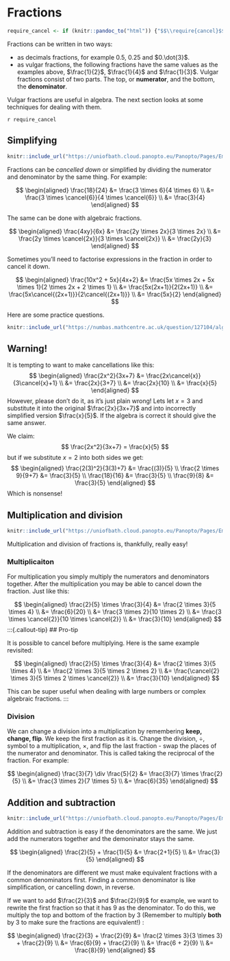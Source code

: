 # Fractions

```r

require_cancel <- if (knitr::pandoc_to("html")) {"$$\\require{cancel}$$"} else {""}

```

Fractions can be written in two ways:

- as decimals fractions, for example $0.5$, $0.25$ and $0.\dot{3}$.
- as vulgar fractions, the following fractions have the same values as the examples above, $\frac{1}{2}$, $\frac{1}{4}$ and $\frac{1}{3}$. Vulgar fractions consist of two parts. The top, or **numerator**, and the bottom, the **denominator**.

Vulgar fractions are useful in algebra. The next section looks at some techniques for dealing with them.

`r require_cancel`

## Simplifying

```r
knitr::include_url("https://uniofbath.cloud.panopto.eu/Panopto/Pages/Embed.aspx?id=bb711c17-8e35-4fde-9212-af1000dac688&autoplay=false&offerviewer=true&showtitle=true&showbrand=true&captions=false&interactivity=all", height="405px")
```

Fractions can be *cancelled down* or simplified by dividing the numerator and denominator by the same thing. For example:

$$
\begin{aligned} \frac{18}{24} &= \frac{3 \times 6}{4 \times 6} \\
&= \frac{3 \times \cancel{6}}{4 \times \cancel{6}} \\
&= \frac{3}{4}
\end{aligned}
$$

The same can be done with algebraic fractions. 

$$
\begin{aligned} \frac{4xy}{6x} &= \frac{2y \times 2x}{3 \times 2x} \\
&= \frac{2y \times \cancel{2x}}{3 \times \cancel{2x}} \\
&= \frac{2y}{3}
\end{aligned}
$$

Sometimes you'll need to factorise expressions in the fraction in order to cancel it down.

$$
\begin{aligned} \frac{10x^2 + 5x}{4x+2} &= \frac{5x \times 2x + 5x \times 1}{2 \times 2x + 2 \times 1} \\
&= \frac{5x(2x+1)}{2(2x+1)} \\
&= \frac{5x\cancel{(2x+1)}}{2\cancel{(2x+1)}} \\
&= \frac{5x}{2}
\end{aligned}
$$

Here are some practice questions.

```r
knitr::include_url("https://numbas.mathcentre.ac.uk/question/127104/algebra-cancelling-fractions/embed/?token=17a9a4e4-a12e-4563-affd-e77faf02f68e", height="800px")
```

:::{.callout-important}
## Warning!

It is tempting to want to make cancellations like this:
$$
\begin{aligned} \frac{2x^2}{3x+7} &= \frac{2x\cancel{x}}{3\cancel{x}+1} \\
&= \frac{2x}{3+7} \\
&= \frac{2x}{10} \\
&= \frac{x}{5}
\end{aligned}
$$
However, please don't do it, as it's just plain wrong! Lets let $x=3$ and substitute it into the original $\frac{2x}{3x+7}$ and into incorrectly simplified version $\frac{x}{5}$. If the algebra is correct it should give the same answer.

We claim:
$$
\frac{2x^2}{3x+7} = \frac{x}{5}
$$
but if we substitute $x=2$ into both sides we get:
$$
\begin{aligned} \frac{2(3)^2}{3(3)+7} &= \frac{(3)}{5} \\
\frac{2 \times 9}{9+7} &= \frac{3}{5} \\
\frac{18}{16} &= \frac{3}{5} \\
\frac{9}{8} &= \frac{3}{5}
\end{aligned}
$$
Which is nonsense!
:::

## Multiplication and division

```r
knitr::include_url("https://uniofbath.cloud.panopto.eu/Panopto/Pages/Embed.aspx?id=1923c0cc-7c08-429c-a4cd-af1000daa8cb&autoplay=false&offerviewer=true&showtitle=true&showbrand=true&captions=false&interactivity=all", height="405px")
```

Multiplication and division of fractions is, thankfully, really easy!

### Multiplicaiton

For multiplication you simply multiply the numerators and denominators together. After the multiplication you may be able to cancel down the fraction. Just like this:

$$
\begin{aligned} \frac{2}{5} \times \frac{3}{4} &= \frac{2 \times 3}{5 \times 4} \\
&= \frac{6}{20} \\
&= \frac{3 \times 2}{10 \times 2} \\
&= \frac{3 \times \cancel{2}}{10 \times \cancel{2}} \\
&= \frac{3}{10}
\end{aligned}
$$
:::{.callout-tip}
## Pro-tip

It is possible to cancel before multiplying. Here is the same example revisited:

$$
\begin{aligned} \frac{2}{5} \times \frac{3}{4} &= \frac{2 \times 3}{5 \times 4} \\
&= \frac{2 \times 3}{5 \times 2 \times 2} \\
&= \frac{\cancel{2} \times 3}{5 \times 2 \times \cancel{2}} \\
&= \frac{3}{10}
\end{aligned}
$$

This can be super useful when dealing with large numbers or complex algebraic fractions.
:::

### Division

We can change a division into a multiplication by remembering **keep, change, flip**. We keep the first fraction as it is. Change the division, $\div$, symbol to a multiplication, $\times$, and flip the last fraction - swap the places of the numerator and denominator. This is called taking the reciprocal of the fraction. For example:

$$
\begin{aligned} \frac{3}{7} \div \frac{5}{2} &= \frac{3}{7} \times \frac{2}{5} \\
&= \frac{3 \times 2}{7 \times 5} \\
&= \frac{6}{35}
\end{aligned}
$$

## Addition and subtraction

```r
knitr::include_url("https://uniofbath.cloud.panopto.eu/Panopto/Pages/Embed.aspx?id=0fd6c027-ed3a-48f5-b36d-af1000dac011&autoplay=false&offerviewer=true&showtitle=true&showbrand=true&captions=false&interactivity=all", height="405px")
```

Addition and subtraction is easy if the denominators are the same. We just add the numerators together and the demoninator stays the same.

$$
\begin{aligned} \frac{2}{5} + \frac{1}{5} &= \frac{2+1}{5} \\
&= \frac{3}{5}
\end{aligned}
$$

If the denominators are different we must make equivalent fractions with a common denominators first. Finding a common denominator is like simplification, or cancelling down, in reverse.

If we want to add $\frac{2}{3}$ and $\frac{2}{9}$ for example, we want to rewrite the first fraction so that it has $9$ as the denominator. To do this, we multiply the top and bottom of the fraction by $3$ (Remember to multiply **both** by $3$ to make sure the fractions are equivalent!) :

$$
\begin{aligned} \frac{2}{3} + \frac{2}{9} &= \frac{2 \times 3}{3 \times 3} + \frac{2}{9} \\
&= \frac{6}{9} + \frac{2}{9} \\
&= \frac{6 + 2}{9} \\
&= \frac{8}{9}
\end{aligned}
$$
